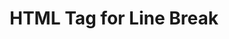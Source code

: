 ---
id: "web_easy_mc_013"
questionType: "MULTIPLE_CHOICE"
title: "HTML Tag for Line Break"
description: "Which tag inserts a line break in HTML?"
difficulty: "EASY"
category: "Web Development"
options:
  - "<lb>"
  - "<break>"
  - "<br>"
  - "<newline>"
correctAnswer: 2
---